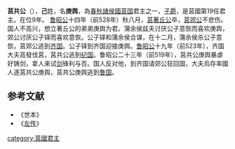 '''莒共公'''（{{bd|？||？||catIdx=J}}），'''己'''姓，名'''庚舆'''，為[[春秋|春秋]][[諸侯國|諸侯國]][[莒国|莒国]]君主之一，[[子爵|子爵]]，是莒國第19任君主。在位9年。 [[鲁昭公|鲁昭公]]十四年（前528年）秋八月，[[莒著丘公|莒著丘公]]卒，[[莒郊公|莒郊公]]不悲伤。国人不高兴，想立著丘公的弟弟庚舆为君。蒲余侯兹夫讨厌公子意恢而喜欢庚舆，郊公讨厌公子铎而喜欢意恢。公子铎和蒲余侯合谋，在十二月，蒲余侯杀公子意恢，莒郊公逃到[[齐国|齐国]]。公子铎到齐国迎接庚舆。[[鲁昭公|鲁昭公]]十九年（前523年），齐国大夫高發伐莒，莒共公逃到[[纪国|纪国]]。鲁昭公二十三年（前519年），莒共公庚舆暴虐好铸剑，拿人来试[[剑|剑]]锋利与否。国人反对他，到齐国请郊公狂回国，大夫烏存率國人逐莒共公庚舆，莒共公庚舆逃到[[鲁国|鲁国]]。

{{start box}}
{{s-before|[[莒郊公|莒郊公]]}}
{{s-title|[[春秋|春秋]][[莒国|莒国]]君主|前528年—前519年}}
{{s-after|[[莒郊公|莒郊公]]}}
{{end box}}

==参考文献==
*《世本》
*《[[左传|左传]]》
{{莒國君主}}
[[category:莒國君主|category:莒國君主]]